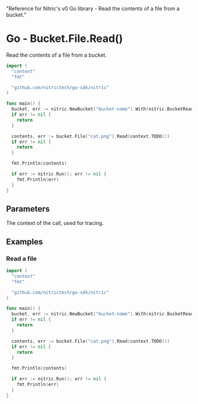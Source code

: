   "Reference for Nitric's v0 Go library - Read the contents of a file from a bucket."

# Go - Bucket.File.Read()

Read the contents of a file from a bucket.

```go
import (
  "context"
  "fmt"

  "github.com/nitrictech/go-sdk/nitric"
)

func main() {
  bucket, err := nitric.NewBucket("bucket-name").With(nitric.BucketReading)
  if err != nil {
    return
  }

  contents, err := bucket.File("cat.png").Read(context.TODO())
  if err != nil {
    return
  }

  fmt.Println(contents)

  if err := nitric.Run(); err != nil {
    fmt.Println(err)
  }
}
```

## Parameters

<Properties>
  <Property name="ctx" required type="context">
    The context of the call, used for tracing.
  </Property>
</Properties>

## Examples

### Read a file

```go
import (
  "context"
  "fmt"

  "github.com/nitrictech/go-sdk/nitric"
)

func main() {
  bucket, err := nitric.NewBucket("bucket-name").With(nitric.BucketReading)
  if err != nil {
    return
  }

  contents, err := bucket.File("cat.png").Read(context.TODO())
  if err != nil {
    return
  }

  fmt.Println(contents)

  if err := nitric.Run(); err != nil {
    fmt.Println(err)
  }
}
```
